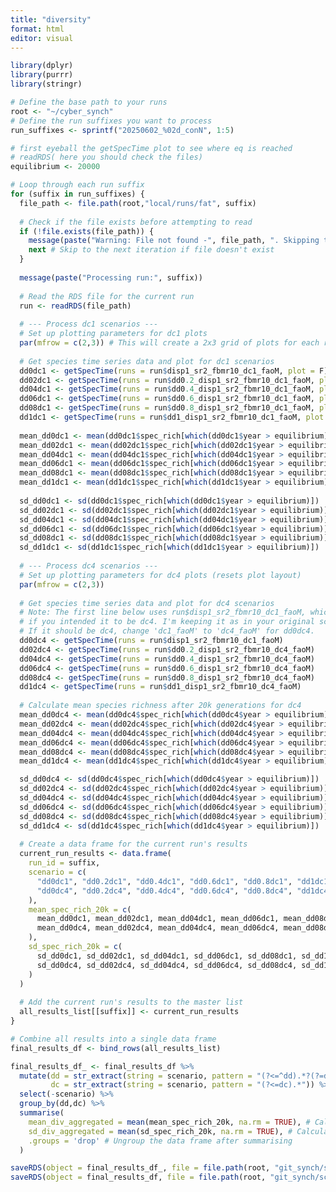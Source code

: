 ```yaml
---
title: "diversity"
format: html
editor: visual
---
```


```r
library(dplyr)
library(purrr)
library(stringr)
```

```r
# Define the base path to your runs
root <- "~/cyber_synch"
# Define the run suffixes you want to process
run_suffixes <- sprintf("20250602_%02d_conN", 1:5)
```

```r
# first eyeball the getSpecTime plot to see where eq is reached
# readRDS( here you should check the files)
equilibrium <- 20000 
```

```r
# Loop through each run suffix
for (suffix in run_suffixes) {
  file_path <- file.path(root,"local/runs/fat", suffix)
  
  # Check if the file exists before attempting to read
  if (!file.exists(file_path)) {
    message(paste("Warning: File not found -", file_path, ". Skipping this run."))
    next # Skip to the next iteration if file doesn't exist
  }
  
  message(paste("Processing run:", suffix))
  
  # Read the RDS file for the current run
  run <- readRDS(file_path)
  
  # --- Process dc1 scenarios ---
  # Set up plotting parameters for dc1 plots
  par(mfrow = c(2,3)) # This will create a 2x3 grid of plots for each run
  
  # Get species time series data and plot for dc1 scenarios
  dd0dc1 <- getSpecTime(runs = run$disp1_sr2_fbmr10_dc1_faoM, plot = F)
  dd02dc1 <- getSpecTime(runs = run$dd0.2_disp1_sr2_fbmr10_dc1_faoM, plot = F)
  dd04dc1 <- getSpecTime(runs = run$dd0.4_disp1_sr2_fbmr10_dc1_faoM, plot = F)
  dd06dc1 <- getSpecTime(runs = run$dd0.6_disp1_sr2_fbmr10_dc1_faoM, plot = F)
  dd08dc1 <- getSpecTime(runs = run$dd0.8_disp1_sr2_fbmr10_dc1_faoM, plot = F)
  dd1dc1 <- getSpecTime(runs = run$dd1_disp1_sr2_fbmr10_dc1_faoM, plot = F)
  
  mean_dd0dc1 <- mean(dd0dc1$spec_rich[which(dd0dc1$year > equilibrium)])
  mean_dd02dc1 <- mean(dd02dc1$spec_rich[which(dd02dc1$year > equilibrium)])
  mean_dd04dc1 <- mean(dd04dc1$spec_rich[which(dd04dc1$year > equilibrium)])
  mean_dd06dc1 <- mean(dd06dc1$spec_rich[which(dd06dc1$year > equilibrium)])
  mean_dd08dc1 <- mean(dd08dc1$spec_rich[which(dd08dc1$year > equilibrium)])
  mean_dd1dc1 <- mean(dd1dc1$spec_rich[which(dd1dc1$year > equilibrium)])
  
  sd_dd0dc1 <- sd(dd0dc1$spec_rich[which(dd0dc1$year > equilibrium)])
  sd_dd02dc1 <- sd(dd02dc1$spec_rich[which(dd02dc1$year > equilibrium)])
  sd_dd04dc1 <- sd(dd04dc1$spec_rich[which(dd04dc1$year > equilibrium)])
  sd_dd06dc1 <- sd(dd06dc1$spec_rich[which(dd06dc1$year > equilibrium)])
  sd_dd08dc1 <- sd(dd08dc1$spec_rich[which(dd08dc1$year > equilibrium)])
  sd_dd1dc1 <- sd(dd1dc1$spec_rich[which(dd1dc1$year > equilibrium)])
  
  # --- Process dc4 scenarios ---
  # Set up plotting parameters for dc4 plots (resets plot layout)
  par(mfrow = c(2,3))
  
  # Get species time series data and plot for dc4 scenarios
  # Note: The first line below uses run$disp1_sr2_fbmr10_dc1_faoM, which might be a typo
  # if you intended it to be dc4. I'm keeping it as in your original script.
  # If it should be dc4, change 'dc1_faoM' to 'dc4_faoM' for dd0dc4.
  dd0dc4 <- getSpecTime(runs = run$disp1_sr2_fbmr10_dc1_faoM)
  dd02dc4 <- getSpecTime(runs = run$dd0.2_disp1_sr2_fbmr10_dc4_faoM)
  dd04dc4 <- getSpecTime(runs = run$dd0.4_disp1_sr2_fbmr10_dc4_faoM)
  dd06dc4 <- getSpecTime(runs = run$dd0.6_disp1_sr2_fbmr10_dc4_faoM)
  dd08dc4 <- getSpecTime(runs = run$dd0.8_disp1_sr2_fbmr10_dc4_faoM)
  dd1dc4 <- getSpecTime(runs = run$dd1_disp1_sr2_fbmr10_dc4_faoM)
  
  # Calculate mean species richness after 20k generations for dc4
  mean_dd0dc4 <- mean(dd0dc4$spec_rich[which(dd0dc4$year > equilibrium)])
  mean_dd02dc4 <- mean(dd02dc4$spec_rich[which(dd02dc4$year > equilibrium)])
  mean_dd04dc4 <- mean(dd04dc4$spec_rich[which(dd04dc4$year > equilibrium)])
  mean_dd06dc4 <- mean(dd06dc4$spec_rich[which(dd06dc4$year > equilibrium)])
  mean_dd08dc4 <- mean(dd08dc4$spec_rich[which(dd08dc4$year > equilibrium)])
  mean_dd1dc4 <- mean(dd1dc4$spec_rich[which(dd1dc4$year > equilibrium)])

  sd_dd0dc4 <- sd(dd0dc4$spec_rich[which(dd0dc4$year > equilibrium)])
  sd_dd02dc4 <- sd(dd02dc4$spec_rich[which(dd02dc4$year > equilibrium)])
  sd_dd04dc4 <- sd(dd04dc4$spec_rich[which(dd04dc4$year > equilibrium)])
  sd_dd06dc4 <- sd(dd06dc4$spec_rich[which(dd06dc4$year > equilibrium)])
  sd_dd08dc4 <- sd(dd08dc4$spec_rich[which(dd08dc4$year > equilibrium)])
  sd_dd1dc4 <- sd(dd1dc4$spec_rich[which(dd1dc4$year > equilibrium)])
  
  # Create a data frame for the current run's results
  current_run_results <- data.frame(
    run_id = suffix,
    scenario = c(
      "dd0dc1", "dd0.2dc1", "dd0.4dc1", "dd0.6dc1", "dd0.8dc1", "dd1dc1",
      "dd0dc4", "dd0.2dc4", "dd0.4dc4", "dd0.6dc4", "dd0.8dc4", "dd1dc4"
    ),
    mean_spec_rich_20k = c(
      mean_dd0dc1, mean_dd02dc1, mean_dd04dc1, mean_dd06dc1, mean_dd08dc1, mean_dd1dc1,
      mean_dd0dc4, mean_dd02dc4, mean_dd04dc4, mean_dd06dc4, mean_dd08dc4, mean_dd1dc4
    ),
    sd_spec_rich_20k = c(
      sd_dd0dc1, sd_dd02dc1, sd_dd04dc1, sd_dd06dc1, sd_dd08dc1, sd_dd1dc1,
      sd_dd0dc4, sd_dd02dc4, sd_dd04dc4, sd_dd06dc4, sd_dd08dc4, sd_dd1dc4
    )
  )
  
  # Add the current run's results to the master list
  all_results_list[[suffix]] <- current_run_results
}
```

```r
# Combine all results into a single data frame
final_results_df <- bind_rows(all_results_list)

final_results_df_ <- final_results_df %>% 
  mutate(dd = str_extract(string = scenario, pattern = "(?<=^dd).*?(?=dc)"),
         dc = str_extract(string = scenario, pattern = "(?<=dc).*")) %>% 
  select(-scenario) %>% 
  group_by(dd,dc) %>% 
  summarise(
    mean_div_aggregated = mean(mean_spec_rich_20k, na.rm = TRUE), # Calculate the mean of means
    sd_div_aggregated = mean(sd_spec_rich_20k, na.rm = TRUE), # Calculate the mean of means
    .groups = 'drop' # Ungroup the data frame after summarising
  )
```

```r
saveRDS(object = final_results_df_, file = file.path(root, "git_synch/scripts/validation/div_20250602"))
saveRDS(object = final_results_df, file = file.path(root, "git_synch/scripts/validation/divExtended_20250602"))
```
